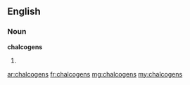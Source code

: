 ==English==

===Noun===
'''chalcogens'''

# {{plural of|chalcogen}}

[[ar:chalcogens]]
[[fr:chalcogens]]
[[mg:chalcogens]]
[[my:chalcogens]]